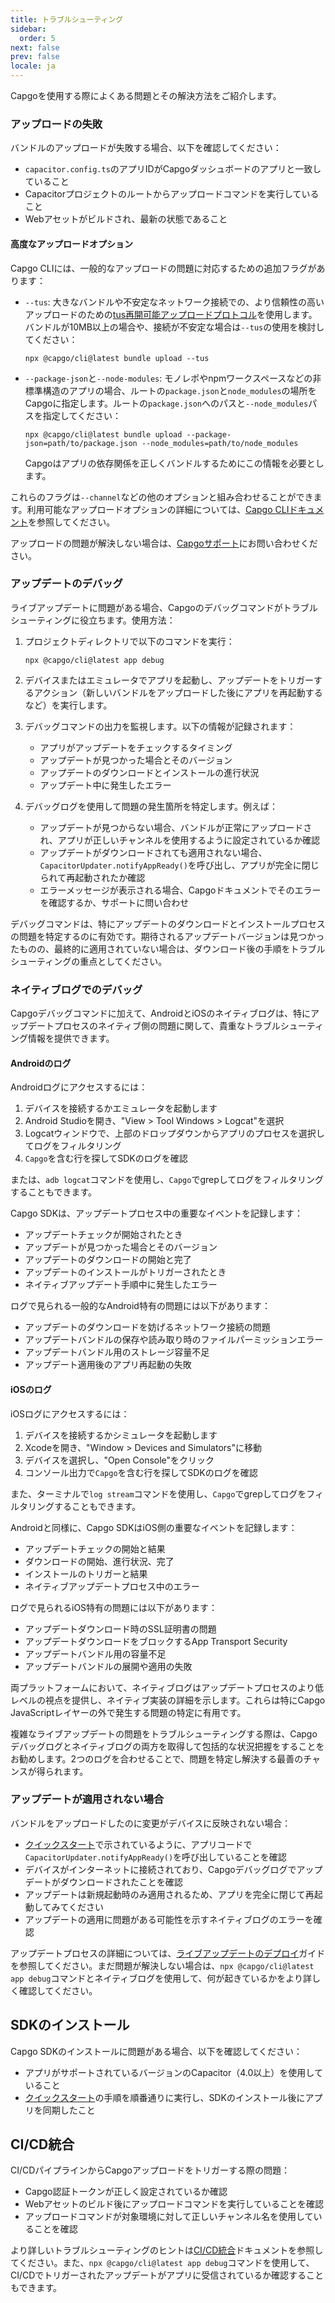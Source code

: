 ```yaml
---
title: トラブルシューティング
sidebar:
  order: 5
next: false
prev: false
locale: ja
---
```


Capgoを使用する際によくある問題とその解決方法をご紹介します。

### アップロードの失敗

バンドルのアップロードが失敗する場合、以下を確認してください：
- `capacitor.config.ts`のアプリIDがCapgoダッシュボードのアプリと一致していること
- Capacitorプロジェクトのルートからアップロードコマンドを実行していること
- Webアセットがビルドされ、最新の状態であること

#### 高度なアップロードオプション

Capgo CLIには、一般的なアップロードの問題に対応するための追加フラグがあります：

- `--tus`: 大きなバンドルや不安定なネットワーク接続での、より信頼性の高いアップロードのための[tus再開可能アップロードプロトコル](https://tus.io/)を使用します。バンドルが10MB以上の場合や、接続が不安定な場合は`--tus`の使用を検討してください：
  ```shell
  npx @capgo/cli@latest bundle upload --tus
  ```

- `--package-json`と`--node-modules`: モノレポやnpmワークスペースなどの非標準構造のアプリの場合、ルートの`package.json`と`node_modules`の場所をCapgoに指定します。ルートの`package.json`へのパスと`--node_modules`パスを指定してください：
  ```shell
  npx @capgo/cli@latest bundle upload --package-json=path/to/package.json --node_modules=path/to/node_modules
  ```
  Capgoはアプリの依存関係を正しくバンドルするためにこの情報を必要とします。

これらのフラグは`--channel`などの他のオプションと組み合わせることができます。利用可能なアップロードオプションの詳細については、[Capgo CLIドキュメント](/docs/cli/overview/)を参照してください。

アップロードの問題が解決しない場合は、[Capgoサポート](mailto:support@capgo.app)にお問い合わせください。

### アップデートのデバッグ

ライブアップデートに問題がある場合、Capgoのデバッグコマンドがトラブルシューティングに役立ちます。使用方法：

1. プロジェクトディレクトリで以下のコマンドを実行：
   ```shell
   npx @capgo/cli@latest app debug
   ```

2. デバイスまたはエミュレータでアプリを起動し、アップデートをトリガーするアクション（新しいバンドルをアップロードした後にアプリを再起動するなど）を実行します。

3. デバッグコマンドの出力を監視します。以下の情報が記録されます：
   - アプリがアップデートをチェックするタイミング
   - アップデートが見つかった場合とそのバージョン
   - アップデートのダウンロードとインストールの進行状況
   - アップデート中に発生したエラー

4. デバッグログを使用して問題の発生箇所を特定します。例えば：
   - アップデートが見つからない場合、バンドルが正常にアップロードされ、アプリが正しいチャンネルを使用するように設定されているか確認
   - アップデートがダウンロードされても適用されない場合、`CapacitorUpdater.notifyAppReady()`を呼び出し、アプリが完全に閉じられて再起動されたか確認
   - エラーメッセージが表示される場合、Capgoドキュメントでそのエラーを確認するか、サポートに問い合わせ

デバッグコマンドは、特にアップデートのダウンロードとインストールプロセスの問題を特定するのに有効です。期待されるアップデートバージョンは見つかったものの、最終的に適用されていない場合は、ダウンロード後の手順をトラブルシューティングの重点としてください。

### ネイティブログでのデバッグ

Capgoデバッグコマンドに加えて、AndroidとiOSのネイティブログは、特にアップデートプロセスのネイティブ側の問題に関して、貴重なトラブルシューティング情報を提供できます。

#### Androidのログ

Androidログにアクセスするには：

1. デバイスを接続するかエミュレータを起動します
2. Android Studioを開き、"View > Tool Windows > Logcat"を選択
3. Logcatウィンドウで、上部のドロップダウンからアプリのプロセスを選択してログをフィルタリング
4. `Capgo`を含む行を探してSDKのログを確認

または、`adb logcat`コマンドを使用し、`Capgo`でgrepしてログをフィルタリングすることもできます。

Capgo SDKは、アップデートプロセス中の重要なイベントを記録します：
- アップデートチェックが開始されたとき
- アップデートが見つかった場合とそのバージョン
- アップデートのダウンロードの開始と完了
- アップデートのインストールがトリガーされたとき
- ネイティブアップデート手順中に発生したエラー

ログで見られる一般的なAndroid特有の問題には以下があります：
- アップデートのダウンロードを妨げるネットワーク接続の問題
- アップデートバンドルの保存や読み取り時のファイルパーミッションエラー
- アップデートバンドル用のストレージ容量不足
- アップデート適用後のアプリ再起動の失敗

#### iOSのログ

iOSログにアクセスするには：

1. デバイスを接続するかシミュレータを起動します
2. Xcodeを開き、"Window > Devices and Simulators"に移動
3. デバイスを選択し、"Open Console"をクリック
4. コンソール出力で`Capgo`を含む行を探してSDKのログを確認

また、ターミナルで`log stream`コマンドを使用し、`Capgo`でgrepしてログをフィルタリングすることもできます。

Androidと同様に、Capgo SDKはiOS側の重要なイベントを記録します：
- アップデートチェックの開始と結果
- ダウンロードの開始、進行状況、完了
- インストールのトリガーと結果
- ネイティブアップデートプロセス中のエラー

ログで見られるiOS特有の問題には以下があります：
- アップデートダウンロード時のSSL証明書の問題
- アップデートダウンロードをブロックするApp Transport Security
- アップデートバンドル用の容量不足
- アップデートバンドルの展開や適用の失敗

両プラットフォームにおいて、ネイティブログはアップデートプロセスのより低レベルの視点を提供し、ネイティブ実装の詳細を示します。これらは特にCapgo JavaScriptレイヤーの外で発生する問題の特定に有用です。

複雑なライブアップデートの問題をトラブルシューティングする際は、Capgoデバッグログとネイティブログの両方を取得して包括的な状況把握をすることをお勧めします。2つのログを合わせることで、問題を特定し解決する最善のチャンスが得られます。

### アップデートが適用されない場合

バンドルをアップロードしたのに変更がデバイスに反映されない場合：
- [クイックスタート](/docs/getting-started/quickstart)で示されているように、アプリコードで`CapacitorUpdater.notifyAppReady()`を呼び出していることを確認
- デバイスがインターネットに接続されており、Capgoデバッグログでアップデートがダウンロードされたことを確認
- アップデートは新規起動時のみ適用されるため、アプリを完全に閉じて再起動してみてください
- アップデートの適用に問題がある可能性を示すネイティブログのエラーを確認

アップデートプロセスの詳細については、[ライブアップデートのデプロイ](/docs/getting-started/deploy)ガイドを参照してください。まだ問題が解決しない場合は、`npx @capgo/cli@latest app debug`コマンドとネイティブログを使用して、何が起きているかをより詳しく確認してください。

## SDKのインストール

Capgo SDKのインストールに問題がある場合、以下を確認してください：
- アプリがサポートされているバージョンのCapacitor（4.0以上）を使用していること
- [クイックスタート](/docs/getting-started/quickstart)の手順を順番通りに実行し、SDKのインストール後にアプリを同期したこと

## CI/CD統合

CI/CDパイプラインからCapgoアップロードをトリガーする際の問題：
- Capgo認証トークンが正しく設定されているか確認
- Webアセットのビルド後にアップロードコマンドを実行していることを確認
- アップロードコマンドが対象環境に対して正しいチャンネル名を使用していることを確認

より詳しいトラブルシューティングのヒントは[CI/CD統合](/docs/getting-started/cicd-integration)ドキュメントを参照してください。また、`npx @capgo/cli@latest app debug`コマンドを使用して、CI/CDでトリガーされたアップデートがアプリに受信されているか確認することもできます。
